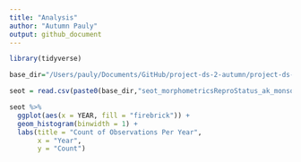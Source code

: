 ```yaml
---
title: "Analysis"
author: "Autumn Pauly"
output: github_document
---
```


```r
library(tidyverse)
```

```r
base_dir="/Users/pauly/Documents/GitHub/project-ds-2-autumn/project-ds-2-autumn/data/"

seot = read.csv(paste0(base_dir,"seot_morphometricsReproStatus_ak_monson.csv"),h=T)
```

```r
seot %>% 
  ggplot(aes(x = YEAR, fill = "firebrick")) +
  geom_histogram(binwidth = 1) + 
  labs(title = "Count of Observations Per Year",
       x = "Year", 
       y = "Count")
```